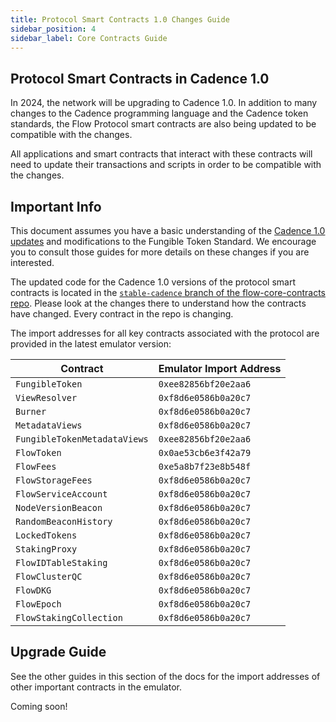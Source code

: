 ```yaml
---
title: Protocol Smart Contracts 1.0 Changes Guide
sidebar_position: 4
sidebar_label: Core Contracts Guide
---
```


## Protocol Smart Contracts in Cadence 1.0

In 2024, the network will be upgrading to Cadence 1.0.
In addition to many changes to the Cadence programming language and
the Cadence token standards, the Flow Protocol smart contracts
are also being updated to be compatible with the changes.

All applications and smart contracts that interact with these contracts
will need to update their transactions and scripts in order to be compatible with the changes.

## Important Info

This document assumes you have a basic understanding of the [Cadence 1.0 updates](https://forum.flow.com/t/update-on-cadence-1-0/5197) and modifications to the Fungible Token Standard. We encourage you to consult those guides for more details on these changes if you are interested.

The updated code for the Cadence 1.0 versions of the protocol smart contracts
is located in the [`stable-cadence` branch of the flow-core-contracts repo](https://github.com/onflow/flow-core-contracts/pull/319).
Please look at the changes there to understand how the contracts have changed.
Every contract in the repo is changing.

The import addresses for all key contracts associated with the protocol are provided in the latest emulator version:

| Contract                    | Emulator Import Address |
| --------------------------- | ----------------------- |
| `FungibleToken`             | `0xee82856bf20e2aa6`    |
| `ViewResolver`              | `0xf8d6e0586b0a20c7`    |
| `Burner`                    | `0xf8d6e0586b0a20c7`    |
| `MetadataViews`             | `0xf8d6e0586b0a20c7`    |
| `FungibleTokenMetadataViews`| `0xee82856bf20e2aa6`    |
| `FlowToken`                 | `0x0ae53cb6e3f42a79`    |
| `FlowFees`                  | `0xe5a8b7f23e8b548f`    |
| `FlowStorageFees`           | `0xf8d6e0586b0a20c7`    |
| `FlowServiceAccount`        | `0xf8d6e0586b0a20c7`    |
| `NodeVersionBeacon`         | `0xf8d6e0586b0a20c7`    |
| `RandomBeaconHistory`       | `0xf8d6e0586b0a20c7`    |
| `LockedTokens`              | `0xf8d6e0586b0a20c7`    |
| `StakingProxy`              | `0xf8d6e0586b0a20c7`    |
| `FlowIDTableStaking`        | `0xf8d6e0586b0a20c7`    |
| `FlowClusterQC`             | `0xf8d6e0586b0a20c7`    |
| `FlowDKG`                   | `0xf8d6e0586b0a20c7`    |
| `FlowEpoch`                 | `0xf8d6e0586b0a20c7`    |
| `FlowStakingCollection`     | `0xf8d6e0586b0a20c7`    |

## Upgrade Guide

See the other guides in this section of the docs for the import
addresses of other important contracts in the emulator.

Coming soon!
